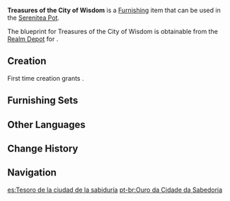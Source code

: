 {{Furnishing Infobox
|id             = 370718
|image          = Item Treasures of the City of Wisdom.png
|category       = Building
|subcategory    = Sumeru
|quality        = 3
|adeptal_energy = 60
|load           = 335
|reduced_load   = 166
|description    = A lofty tower with the same appearance and construction as [[Kalimi Exchange]] in [[Sumeru City]]. According to legend, there are numerous strongrooms in the spacious basement that are heavily guarded and usually used to store critical documents of the Exchange. Surely, they can also be used to store unimaginable sums of [[Mora]] and various other types of precious goods.
|mention        = 
|blueprint      = Realm Depot
|source1        = 
}}
'''Treasures of the City of Wisdom''' is a [[Furnishing]] item that can be used in the [[Serenitea Pot]].

The blueprint for Treasures of the City of Wisdom is obtainable from the [[Realm Depot]] for {{Item|Realm Currency|24|x=160}}.

==Creation==
First time creation grants {{Item|Trust|24|x=60}}.
{{Recipe
|type = Creation
|time = 14h
|Adhigama Wood = 8
|White Iron Chunk = 4
|sort = Adhigama Wood;White Iron Chunk
}}

==Furnishing Sets==
{{Craft Usage}}

==Other Languages==
{{Other Languages
|default_hidden = 1
|en      = Treasures of the City of Wisdom
|zhs     = 「智慧之城的金财」
|zhs_rm  = "Zhìhuì zhī Chéng de Jīncái"
|zht     = 「智慧之城的金財」
|zht_rm  = "Zhìhuì zhī Chéng de Jīncái"
|ja      = 「知恵の都の金銀財宝」
|ja_rm   = "Chie no Miyako no Kingin Zaihou"
|ko      = 「지혜의 성의 금은보화」
|ko_rm   = "Jihye-ui Seong-ui Geumeunbohwa"
|es      = Tesoro de la ciudad de la sabiduría
|fr      = «&nbsp;Trésors de la cité de la sagesse&nbsp;»
|ru      = Сокровища города мудрости
|th      = "ขุมทองของเมืองแห่งปัญญา"
|th_rm   = 
|vi      = Tài Sản Của Thành Phố Trí Tuệ
|de      = „Die Schatzkammer der Stadt der Weisheit“
|id      = Kekayaan Kota Kebijaksanaan
|pt      = Ouro da Cidade da Sabedoria
|tr      = Bilgelik Şehrinin Hazineleri
|it      = Tesori della Città della Saggezza
}}

==Change History==
{{Change History|3.2}}

==Navigation==
{{Furnishing Navbox|exterior}}

[[es:Tesoro de la ciudad de la sabiduría]]
[[pt-br:Ouro da Cidade da Sabedoria]]